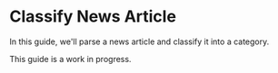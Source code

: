 # Classify News Article
In this guide, we'll parse a news article and classify it into a category.

<Note>
This guide is a work in progress.
</Note>